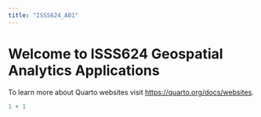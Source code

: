 ```yaml
---
title: "ISSS624_A01"
---
```


# Welcome to ISSS624 Geospatial Analytics Applications

To learn more about Quarto websites visit <https://quarto.org/docs/websites>.

```r
1 + 1
```
